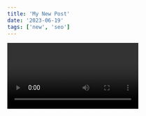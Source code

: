 ```yaml
---
title: 'My New Post'
date: '2023-06-19'
tags: ['new', 'seo']
---
```


<Video id="beuaggsqYm8" />

# When to Use Static Generation vs. Server-side Rendering

When building a web application, one of the most important decisions you will make is how to render your pages. There are two main approaches to page rendering: static generation and server-side rendering.

**Static generation** renders the entire HTML page on the server before it is sent to the client. This means that the client's browser does not have to do any work to render the page, which can improve performance. However, static generation is not as flexible as server-side rendering, because it is not possible to dynamically generate content based on user input.

**Server-side rendering** renders the HTML page on the server on demand. This means that the page is rendered every time a user requests it. This can be slower than static generation, but it is more flexible, because it is possible to dynamically generate content based on user input.

So, when should you use static generation and when should you use server-side rendering? Here are some things to consider:

* **Performance:** Static generation is generally faster than server-side rendering, because the page is only rendered once. This can be important for pages that are frequently visited, such as landing pages and product pages.
* **Flexibility:** Server-side rendering is more flexible than static generation, because it is possible to dynamically generate content based on user input. This can be important for pages that need to be personalized for each user, such as blog posts and news articles.
* **SEO:** Static generation can improve SEO, because the pages are rendered on the server and can be indexed by search engines. Server-side rendering can also improve SEO, but it is important to use a technique called **pre-rendering** to ensure that the pages are rendered before they are indexed.

Ultimately, the best way to decide whether to use static generation or server-side rendering is to experiment with both methods and see which one works best for your application.

Here is a table that summarizes the key differences between static generation and server-side rendering:

| Feature | Static Generation | Server-side Rendering |
|---|---|---|
| Performance | Faster | Slower |
| Flexibility | Less flexible | More flexible |
| SEO | Can improve SEO stuff | Can improve SEO with pre-rendering |

I hope this helps!
